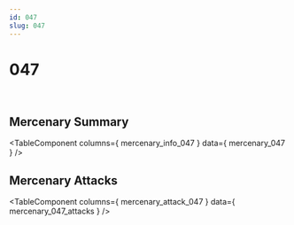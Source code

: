 ```yaml
---
id: 047
slug: 047
---
```



# 047

<div style = {{ display: "flex" }}>
    <Image img={require('@site/static/img/mercenaries/illust/thum_char_view_n_047.jpg')}/>
    <Image img={require('@site/static/img/mercenaries/illust/thum_char_view_o_047.jpg')}/>
</div>

## Mercenary Summary

<TableComponent
  columns={ mercenary_info_047 }
  data={ mercenary_047 }
/>

## Mercenary Attacks

<TableComponent
  columns={ mercenary_attack_047 }
  data={ mercenary_047_attacks }
/>